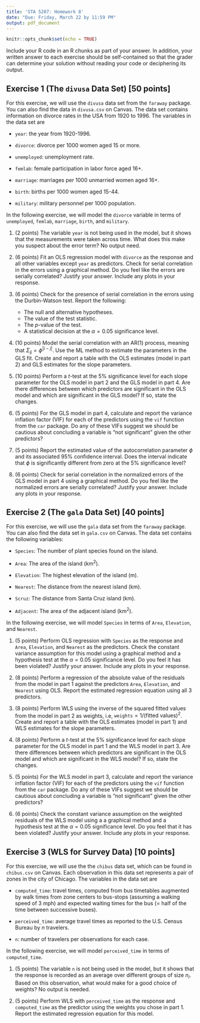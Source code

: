 ```yaml
---
title: 'STA 5207: Homework 8'
date: "Due: Friday, March 22 by 11:59 PM"
output: pdf_document
---
```


```r
knitr::opts_chunk$set(echo = TRUE)
```


Include your R code in an R chunks as part of your answer. In addition, your written answer to each exercise should be self-contained so that the grader can determine your solution without reading your code or deciphering its output.

## Exercise 1 (The `divusa` Data Set) [50 points]

For this exercise, we will use the `divusa` data set from the `faraway` package. You can also find the data in `divusa.csv` on Canvas. The data set contains information on divorce rates in the USA from 1920 to 1996. The variables in the data set are

* `year`: the year from 1920-1996.

* `divorce`: divorce per 1000 women aged 15 or more.

* `unemployed`: unemployment rate.

* `femlab`: female participation in labor force aged 16+.

* `marriage`: marriages per 1000 unmarried women aged 16+.

* `birth`: births per 1000 women aged 15-44.

* `military`: military personnel per 1000 population.

In the following exercise, we will model the `divorce` variable in terms of `unemployed`, `femlab`, `marriage`, `birth`, and `military`.

1. (2 points) The variable `year` is not being used in the model, but it shows that the measurements were taken across time. What does this make you suspect about the error term? No output need.

2. (6 points) Fit an OLS regression model with `divorce` as the response and all other variables except `year` as predictors. Check for serial correlation in the errors using a graphical method. Do you feel like the errors are serially correlated? Justify your answer. Include any plots in your response.

3. (6 points) Check for the presence of serial correlation in the errors using the Durbin-Watson test. Report the following:

   * The null and alternative hypotheses.
   * The value of the test statistic.
   * The $p$-value of the test.
   * A statistical decision at the $\alpha = 0.05$ significance level.

4. (10 points) Model the serial correlation with an AR(1) process, meaning that $\Sigma_{ij} = \phi^{|i-j|}$. Use the ML method to estimate the parameters in the GLS fit. Create and report a table with the OLS estimates (model in part 2) and GLS estimates for the slope parameters.

5. (10 points) Perform a $t$-test at the 5% significance level for each slope parameter for the OLS model in part 2 and the GLS model in part 4. Are there differences between which predictors are significant in the OLS model and which are significant in the GLS model? If so, state the changes. 

6. (5 points) For the GLS model in part 4, calculate and report the variance inflation factor (VIF) for each of the predictors using the `vif` function from the `car` package. Do any of these VIFs suggest we should be cautious about concluding a variable is “not significant” given the other predictors?

7. (5 points) Report the estimated value of the autocorrelation parameter $\phi$ and its associated 95% confidence interval. Does the interval indicate that $\phi$ is significantly different from zero at the 5% significance level?

8. (6 points) Check for serial correlation in the normalized errors of the GLS model in part 4 using a graphical method. Do you feel like the normalized errors are serially correlated? Justify your answer. Include any plots in your response.

## Exercise 2 (The `gala` Data Set) [40 points]

For this exercise, we will use the `gala` data set from the `faraway` package. You can also find the data set in `gala.csv` on Canvas. The data set contains the following variables:

* `Species`: The number of plant species found on the island.

* `Area`: The area of the island ($\text{km}^2$).

* `Elevation`: The highest elevation of the island (m).

* `Nearest`: The distance from the nearest island (km).

* `Scruz`: The distance from Santa Cruz island (km).

* `Adjacent`: The area of the adjacent island ($\text{km}^2$).

In the following exercise, we will model `Species` in terms of `Area`, `Elevation`, and `Nearest`.

1. (5 points) Perform OLS regression with `Species` as the response and `Area`, `Elevation`, and `Nearest` as the predictors. Check the constant variance assumption for this model using a graphical method and a hypothesis test at the $\alpha = 0.05$ significance level. Do you feel it has been violated? Justify your answer. Include any plots in your response.

2. (8 points) Perform a regression of the absolute value of the residuals from the model in part 1 against the predictors `Area`, `Elevation`, and `Nearest` using OLS. Report the estimated regression equation using all 3 predictors.

3. (8 points) Perform WLS using the inverse of the squared fitted values from the model in part 2 as weights, i.e, $\texttt{weights} = 1/\text{(fitted values)}^2$. Create and report a table with the OLS estimates (model in part 1) and WLS estimates for the slope parameters.

4. (8 points) Perform a $t$-test at the 5% significance level for each slope parameter for the OLS model in part 1 and the WLS model in part 3. Are there differences between which predictors are significant in the OLS model and which are significant in the WLS model? If so, state the changes. 

5. (5 points) For the WLS model in part 3, calculate and report the variance inflation factor (VIF) for each of the predictors using the `vif` function from the `car` package. Do any of these VIFs suggest we should be cautious about concluding a variable is “not significant” given the other predictors?

6. (6 points) Check the constant variance assumption on the weighted residuals of the WLS model using a a graphical method and a hypothesis test at the $\alpha = 0.05$ significance level. Do you feel that it has been violated? Justify your answer. Include any plots in your response.


## Exercise 3 (WLS for Survey Data) [10 points]

For this exercise, we will use the the `chibus` data set, which can be found in `chibus.csv` on Canvas. Each observation in this data set represents a pair of zones in the city of Chicago. The variables in the data set are

* `computed_time`: travel times, computed from bus timetables augmented by walk times from zone centers to bus-stops (assuming a
walking speed of 3 mph) and expected waiting times for the bus (= half of the time between successive buses).

* `perceived_time`: average travel times as reported to the U.S. Census Bureau by $n$ travelers.

* `n`: number of travelers per observations for each case.

In the following exercise, we will model `perceived_time` in terms of `computed_time`.

1. (5 points) The variable `n` is not being used in the model, but it shows that the response is recorded as an average over different groups of size $n_i$. Based on this observation, what would make for a good choice of weights? No output is needed.

2. (5 points) Perform WLS with `perceived_time` as the response and `computed_time` as the predictor using the weights you chose in part 1. Report the estimated regression equation for this model.
